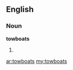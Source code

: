==English==

===Noun===
'''towboats'''

# {{plural of|[[towboat]]}}

[[ar:towboats]]
[[my:towboats]]